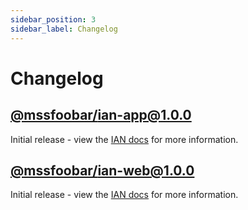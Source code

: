 ```yaml
---
sidebar_position: 3
sidebar_label: Changelog
---
```


# Changelog

## [@mssfoobar/ian-app@1.0.0](https://github.com/mssfoobar/ian/releases/tag/v1.0.0)

Initial release - view the [IAN docs](/docs/docs/modules/ian/overview) for more information.

## [@mssfoobar/ian-web@1.0.0](https://github.com/mssfoobar/ian/releases/tag/v1.0.0)

Initial release - view the [IAN docs](/docs/docs/modules/ian/overview) for more information.
